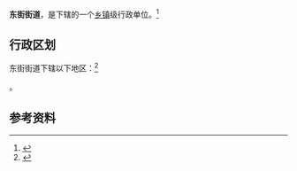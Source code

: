{{中国乡级行政区|15/01/02/004/000}}

'''东街街道'''，是{{PRC admin/fullname|15/01/02/004/000|3}}下辖的一个[[乡镇|乡镇]]级行政单位。<ref>{{PRC admin/ref sgc|{{PRC admin/parent|15/01/02/004/000}}}}</ref>

== 行政区划 ==

东街街道下辖以下地区：<ref>{{PRC admin/ref sgc|15/01/02/004/000}}</ref>

{{PRC admin/children|15/01/02/004/000}}。

== 参考资料 ==

{{reflist}}

{{行政区划小作品}}
{{PRC admin/navcat|15/01/02/004/000}}